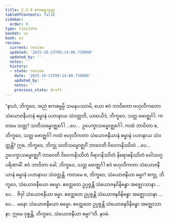 ```yaml
---
title: 2.3.9 ဧကဓမ္မသုတ္တ
tableOfContents: false
sidebar:
  order: 9
type: tipitaka
basket: su
book: sn
review:
  current: review
  updated: '2025-10-23T09:14:00.739880'
  updated_by: ''
  notes: ''
  history:
  - state: review
    date: '2025-10-23T09:14:00.739880'
    updated_by: ''
    notes: ''
    previous_state: draft
---
```



<ReviewStatus review={frontmatter.review} showDetails={true} />

<HypothesisAnnotation frontmatter={frontmatter} />

<DynamicBreadcrumb />

<Division number="210" book="sn" e="ch" v="18" p="309">

<Paragraph number="485" book="sn">
“နာဟံ, ဘိက္ခဝေ, အညံ ဧကဓမ္မမ္ပိ သမနုပဿာမိ, ယော ဧဝံ ဘာဝိတော ဗဟုလီကတော သံယောဇနီယာနံ ဓမ္မာနံ ပဟာနာယ သံဝတ္တတိ, ယထယိဒံ, ဘိက္ခဝေ, သတ္တ ဗောဇ္ဈင်္ဂါ. ကတမေ သတ္တ? သတိသမ္ဗောဇ္ဈင်္ဂေါ …ပေ…  ဥပေက္ခာသမ္ဗောဇ္ဈင်္ဂေါ. ကထံ ဘာဝိတာ စ, ဘိက္ခဝေ, သတ္တ ဗောဇ္ဈင်္ဂါ ကထံ ဗဟုလီကတာ သံယောဇနီယာနံ ဓမ္မာနံ ပဟာနာယ သံဝတ္တန္တိ?
</Paragraph>

<Paragraph number="486" book="sn">
ဣဓ, ဘိက္ခဝေ, ဘိက္ခု သတိသမ္ဗောဇ္ဈင်္ဂံ ဘာဝေတိ ဝိဝေကနိဿိတံ …ပေ…  ဥပေက္ခာသမ္ဗောဇ္ဈင်္ဂံ ဘာဝေတိ ဝိဝေကနိဿိတံ ဝိရာဂနိဿိတံ နိရောဓနိဿိတံ ဝေါဿဂ္ဂပရိဏာမိံ. ဧဝံ ဘာဝိတာ ခေါ, ဘိက္ခဝေ, သတ္တ ဗောဇ္ဈင်္ဂါ ဧဝံ ဗဟုလီကတာ သံယောဇနီယာနံ ဓမ္မာနံ ပဟာနာယ သံဝတ္တန္တိ.
</Paragraph>

<Paragraph number="487" book="sn">
ကတမေ စ, ဘိက္ခဝေ, သံယောဇနီယာ ဓမ္မာ? စက္ခု, ဘိက္ခဝေ, သံယောဇနီယော ဓမ္မော. ဧတ္ထေတေ ဥပ္ပဇ္ဇန္တိ သံယောဇနဝိနိဗန္ဓာ အဇ္ဈောသာနာ …ပေ…  ဇိဝှါ သံယောဇနီယာ ဓမ္မာ. ဧတ္ထေတေ ဥပ္ပဇ္ဇန္တိ သံယောဇနဝိနိဗန္ဓာ အဇ္ဈောသာနာ …ပေ…  မနော သံယောဇနီယော ဓမ္မော. ဧတ္ထေတေ ဥပ္ပဇ္ဇန္တိ သံယောဇနဝိနိဗန္ဓာ အဇ္ဈောသာနာ. ဣမေ ဝုစ္စန္တိ, ဘိက္ခဝေ, သံယောဇနီယာ ဓမ္မာ”တိ.

</Paragraph>
</Division>

<Paragraph number="488" type="center" book="sn">
နဝမံ.
</Paragraph>